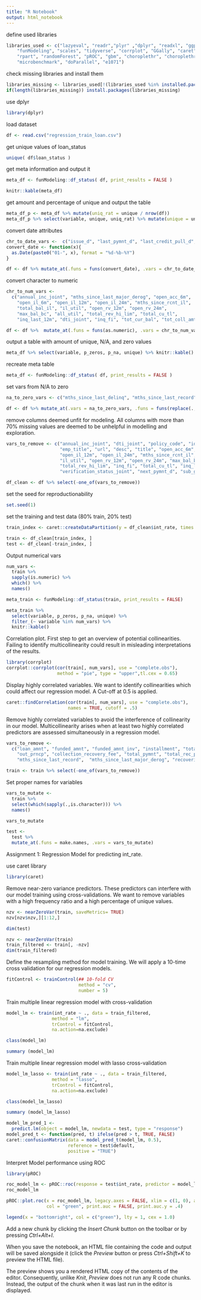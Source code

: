 ```yaml
---
title: "R Notebook"
output: html_notebook
---
```


define used libraries
```r
libraries_used <- c("lazyeval", "readr","plyr" ,"dplyr", "readxl", "ggplot2", 
    "funModeling", "scales", "tidyverse", "corrplot", "GGally", "caret",
    "rpart", "randomForest", "pROC", "gbm", "choroplethr", "choroplethrMaps",
    "microbenchmark", "doParallel", "e1071")
```

check missing libraries and install them

```r
libraries_missing <- libraries_used[!(libraries_used %in% installed.packages()[,"Package"])]
if(length(libraries_missing)) install.packages(libraries_missing)
```

use dplyr
```r
library(dplyr)
```

load dataset
```r
df <- read.csv("regression_train_loan.csv")
```

get unique values of loan_status
```r
unique( df$loan_status )
```


get meta information and output it
```r
meta_df <- funModeling::df_status( df, print_results = FALSE )

knitr::kable(meta_df)
```

get amount and percentage of unique and output the table
```r
meta_df_p <- meta_df %>% mutate(uniq_rat = unique / nrow(df))
meta_df_p %>% select(variable, unique, uniq_rat) %>% mutate(unique = unique, uniq_rat = scales::percent(uniq_rat)) %>% knitr::kable()
```

convert date attributes
```r
chr_to_date_vars <-  c("issue_d", "last_pymnt_d", "last_credit_pull_d", "next_pymnt_d", "earliest_cr_line", "next_pymnt_d")
convert_date <- function(x){
  as.Date(paste0("01-", x), format = "%d-%b-%Y")
}

df <- df %>% mutate_at(.funs = funs(convert_date), .vars = chr_to_date_vars)
```
convert character to numeric

```r
chr_to_num_vars <- 
  c("annual_inc_joint", "mths_since_last_major_derog", "open_acc_6m",
    "open_il_6m", "open_il_12m", "open_il_24m", "mths_since_rcnt_il",
    "total_bal_il", "il_util", "open_rv_12m", "open_rv_24m",
    "max_bal_bc", "all_util", "total_rev_hi_lim", "total_cu_tl",
    "inq_last_12m", "dti_joint", "inq_fi", "tot_cur_bal", "tot_coll_amt", "int_rate")

df <- df %>%  mutate_at(.funs = funs(as.numeric), .vars = chr_to_num_vars)
```

output a table with amount of unique, N/A, and zero values
```r
meta_df %>% select(variable, p_zeros, p_na, unique) %>% knitr::kable()
```

recreate meta table
```r
meta_df <- funModeling::df_status( df, print_results = FALSE )
```

set vars from N/A to zero
```r
na_to_zero_vars <- c("mths_since_last_delinq", "mths_since_last_record", "mths_since_last_major_derog")

df <- df %>% mutate_at(.vars = na_to_zero_vars, .funs = funs(replace(., is.na(.), 0)))
```

remove columns deemed unfit for modeling. All columns with more than 70% missing values are deemed to be unhelpful in modelling and exploration.
```r
vars_to_remove <- c("annual_inc_joint", "dti_joint", "policy_code", "id", "member_id",
                    "emp_title", "url", "desc", "title", "open_acc_6m", "open_il_6m", 
                    "open_il_12m", "open_il_24m", "mths_since_rcnt_il", "total_bal_il", 
                    "il_util", "open_rv_12m", "open_rv_24m", "max_bal_bc", "all_util",
                    "total_rev_hi_lim", "inq_fi", "total_cu_tl", "inq_last_12m",
                    "verification_status_joint", "next_pymnt_d", "sub_grade", "X", "zip_code")

df_clean <- df %>% select(-one_of(vars_to_remove))
```

set the seed for reproductionability
```r
set.seed(1)
```

set the training and test data (80% train, 20% test)
```r
train_index <- caret::createDataPartition(y = df_clean$int_rate, times = 1, p = .8, list = FALSE)

train <- df_clean[train_index, ]
test <- df_clean[-train_index, ]
```

Output numerical vars
```r
num_vars <- 
  train %>% 
  sapply(is.numeric) %>% 
  which() %>% 
  names()

meta_train <- funModeling::df_status(train, print_results = FALSE)

meta_train %>%
  select(variable, p_zeros, p_na, unique) %>%
  filter_(~ variable %in% num_vars) %>%
  knitr::kable()

```

Correlation plot. First step to get an overview of potential collinearities. Failing to identify multicollinearity could result in misleading interpretations of the results.
```r
library(corrplot)
corrplot::corrplot(cor(train[, num_vars], use = "complete.obs"), 
                   method = "pie", type = "upper",tl.cex = 0.65)
```
Display highly correlated variables. We want to identify collinearities which could affect our regression model. A Cut-off at 0.5 is applied.

```r
caret::findCorrelation(cor(train[, num_vars], use = "complete.obs"), 
                       names = TRUE, cutoff = .5)
```

Remove highly correlated variables to avoid the interference of collinearity in our model.  Multicollinearity arises when at least two highly correlated predictors are assessed simultaneously in a regression model.
```r
vars_to_remove <- 
  c("loan_amnt", "funded_amnt", "funded_amnt_inv", "installment", "total_pymnt_inv", 
    "out_prncp", "collection_recovery_fee", "total_pymnt", "total_rec_prncp", "out_prncp", "total_acc",
    "mths_since_last_record",  "mths_since_last_major_derog", "recoveries")

train <- train %>% select(-one_of(vars_to_remove))

```

Set proper names for variables
```r
vars_to_mutate <-
  train %>%
  select(which(sapply(.,is.character))) %>%
  names()

vars_to_mutate

test <-
  test %>%
  mutate_at(.funs = make.names, .vars = vars_to_mutate)
```

Assignment 1: Regression Model for predicting int_rate.

use caret library
```r
library(caret)
```

Remove near-zero variance predictors. These predictors can interfere with our model training using cross-validations. We want to remove variables with a high frequency ratio and a high percentage of unique values.
```r
nzv <- nearZeroVar(train, saveMetrics= TRUE)
nzv[nzv$nzv,][1:12,]

dim(test)

nzv <- nearZeroVar(train)
train_filtered <- train[, -nzv]
dim(train_filtered)


```

Define the resampling method for model training. We will apply a 10-time cross validation for our regression models. 
```r

fitControl <- trainControl(## 10-fold CV
                           method = "cv",
                           number = 5)
```

Train multiple linear regression model with cross-validation
```r


model_lm <- train(int_rate ~ ., data = train_filtered, 
                 method = "lm",
                 trControl = fitControl,
                 na.action=na.exclude)

class(model_lm)

summary (model_lm)
```
Train multiple linear regression model with lasso cross-validation
```r
model_lm_lasso <- train(int_rate ~ ., data = train_filtered, 
                 method = "lasso",
                 trControl = fitControl,
                 na.action=na.exclude)

class(model_lm_lasso)

summary (model_lm_lasso)
```


```r
model_lm_pred_1 <- 
  predict.lm(object = model_lm, newdata = test, type = "response")
model_pred_t <- function(pred, t) ifelse(pred > t, TRUE, FALSE)
caret::confusionMatrix(data = model_pred_t(model_lm, 0.5), 
                       reference = test$default,
                       positive = "TRUE")
```



Interpret Model performance using ROC
```r
library(pROC)

roc_model_lm <- pROC::roc(response = test$int_rate, predictor = model_lm)
roc_model_lm

pROC::plot.roc(x = roc_model_lm, legacy.axes = FALSE, xlim = c(1, 0), asp = NA,
               col = "green", print.auc = FALSE, print.auc.y = .4)

legend(x = "bottomright", col = c("green"), lty = 1, cex = 1.0)
```


Add a new chunk by clicking the *Insert Chunk* button on the toolbar or by pressing *Ctrl+Alt+I*.

When you save the notebook, an HTML file containing the code and output will be saved alongside it (click the *Preview* button or press *Ctrl+Shift+K* to preview the HTML file).

The preview shows you a rendered HTML copy of the contents of the editor. Consequently, unlike *Knit*, *Preview* does not run any R code chunks. Instead, the output of the chunk when it was last run in the editor is displayed.
